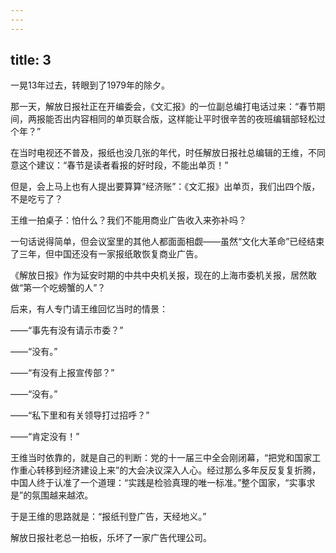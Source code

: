 ```yaml
---
---
---
```

title: 3
---



一晃13年过去，转眼到了1979年的除夕。

那一天，解放日报社正在开编委会，《文汇报》的一位副总编打电话过来：“春节期间，两报能否出内容相同的单页联合版，这样能让平时很辛苦的夜班编辑部轻松过个年？”

在当时电视还不普及，报纸也没几张的年代，时任解放日报社总编辑的王维，不同意这个建议：“春节是读者看报的好时段，不能出单页！”

但是，会上马上也有人提出要算算“经济账”：《文汇报》出单页，我们出四个版，不是吃亏了？

王维一拍桌子：怕什么？我们不能用商业广告收入来弥补吗？

一句话说得简单，但会议室里的其他人都面面相觑——虽然“文化大革命”已经结束了三年，但中国还没有一家报纸敢恢复商业广告。

《解放日报》作为延安时期的中共中央机关报，现在的上海市委机关报，居然敢做“第一个吃螃蟹的人”？

后来，有人专门请王维回忆当时的情景：

——“事先有没有请示市委？”

——“没有。”

——“有没有上报宣传部？”

——“没有。”

——“私下里和有关领导打过招呼？”

——“肯定没有！”

王维当时依靠的，就是自己的判断：党的十一届三中全会刚闭幕，“把党和国家工作重心转移到经济建设上来”的大会决议深入人心。经过那么多年反反复复折腾，中国人终于认准了一个道理：“实践是检验真理的唯一标准。”整个国家，“实事求是”的氛围越来越浓。

于是王维的思路就是：“报纸刊登广告，天经地义。”

解放日报社老总一拍板，乐坏了一家广告代理公司。